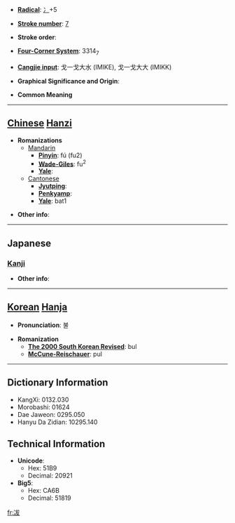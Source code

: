 * '''[[Wiktionary:Chinese radical index| Radical]]''': [[Wiktionary:Chinese radical index 冫|冫]]+5

* '''[[Wiktionary:Chinese total strokes index|Stroke number]]''': [[Wiktionary:Chinese total strokes index 7|7]]

* '''Stroke order''': 

* '''[[Wiktionary:Chinese four corner index|Four-Corner System]]''': 3314<sub>7</sub>

* '''[[Wiktionary:Chinese Cangjie index|Cangjie input]]''': 戈一戈大水 (IMIKE), 戈一戈大大 (IMIKK)

* '''Graphical Significance and Origin''': 

* '''Common Meaning'''

----

== [[Chinese]] [[Hanzi]] ==

* '''Romanizations'''
** [[Mandarin]]
*** '''[[Pinyin]]''': fú (fu2)
*** '''[[Wade-Giles]]''': fu<sup>2</sup>
*** '''[[Yale]]''': 
**[[Cantonese]]
***'''[[Jyutping]]''':
***'''[[Penkyamp]]''': 
***'''[[Yale]]''': bat1

* '''Other info''': 

----

==Japanese==
===[[Kanji]]===
{{kanji|on readings=[[ふつ]] (futsu), [[ぶち]] (buchi), [[はつ]] (hatsu), [[ほち]] (hochi)|kun readings=}}

* '''Other info''':  

----

== [[Korean]] [[Hanja]] ==

* '''Pronunciation''': 불

* '''Romanization'''
** '''[[The 2000 South Korean Revised Romanization|The 2000 South Korean Revised]]''': bul
** '''[[McCune-Reischauer]]''': pul

----

== Dictionary Information ==

* KangXi: 0132.030
* Morobashi: 01624
* Dae Jaweon: 0295.050
* Hanyu Da Zidian: 10295.140

== Technical Information ==

* '''Unicode''':
** Hex: 51B9
** Decimal: 20921
* '''Big5''':
** Hex: CA6B
** Decimal: 51819

[[fr:冹]]